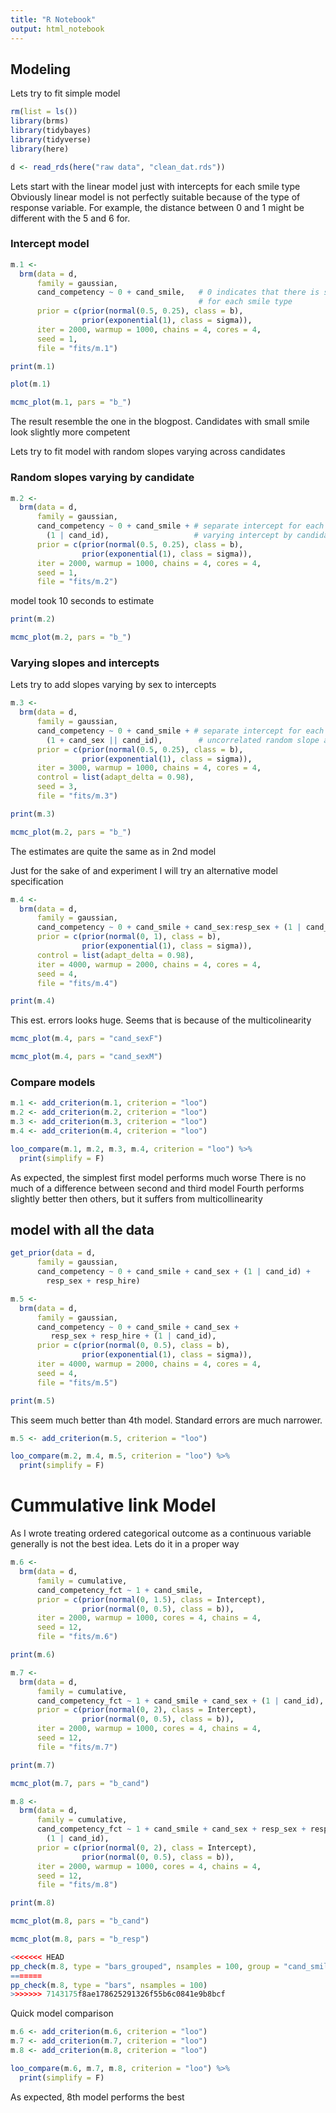 ```yaml
---
title: "R Notebook"
output: html_notebook
---
```



## Modeling 

Lets try to fit simple model 
```r

rm(list = ls())
library(brms)
library(tidybayes)
library(tidyverse)
library(here)
```

```r
d <- read_rds(here("raw data", "clean_dat.rds"))
```


Lets start with the linear model just with intercepts for each smile type
Obviously linear model is not perfectly suitable because of the type of response 
variable. For example, the distance between 0 and 1 might be different with the 5 and 6 for.

### Intercept model

```r
m.1 <- 
  brm(data = d, 
      family = gaussian,
      cand_competency ~ 0 + cand_smile,   # 0 indicates that there is separate intercept
                                          # for each smile type
      prior = c(prior(normal(0.5, 0.25), class = b),
                prior(exponential(1), class = sigma)),
      iter = 2000, warmup = 1000, chains = 4, cores = 4,
      seed = 1,
      file = "fits/m.1")
```

```r
print(m.1)
```

```r
plot(m.1)
```

```r
mcmc_plot(m.1, pars = "b_")
```

The result resemble the one in the blogpost. 
Candidates with small smile look slightly more competent 


Lets try to fit model with random slopes varying across candidates

### Random slopes varying by candidate

```r
m.2 <- 
  brm(data = d, 
      family = gaussian,
      cand_competency ~ 0 + cand_smile + # separate intercept for each smile type
        (1 | cand_id),                   # varying intercept by candidates 
      prior = c(prior(normal(0.5, 0.25), class = b),
                prior(exponential(1), class = sigma)),
      iter = 2000, warmup = 1000, chains = 4, cores = 4,
      seed = 1,
      file = "fits/m.2")
```
model took 10 seconds to estimate

```r
print(m.2)
```


```r
mcmc_plot(m.2, pars = "b_")
```



### Varying slopes and intercepts

Lets try to add slopes varying by sex to intercepts

```r
m.3 <- 
  brm(data = d, 
      family = gaussian,
      cand_competency ~ 0 + cand_smile + # separate intercept for each smile type
        (1 + cand_sex || cand_id),        # uncorrelated random slope and intercept
      prior = c(prior(normal(0.5, 0.25), class = b),
                prior(exponential(1), class = sigma)),
      iter = 3000, warmup = 1000, chains = 4, cores = 4,
      control = list(adapt_delta = 0.98),
      seed = 3,
      file = "fits/m.3")
```

```r
print(m.3)
```



```r
mcmc_plot(m.2, pars = "b_")
```
The estimates are quite the same as in 2nd model 

Just for the sake of and experiment I will try an alternative model specification

```r
m.4 <- 
  brm(data = d, 
      family = gaussian,
      cand_competency ~ 0 + cand_smile + cand_sex:resp_sex + (1 | cand_id),
      prior = c(prior(normal(0, 1), class = b),
                prior(exponential(1), class = sigma)),
      control = list(adapt_delta = 0.98),
      iter = 4000, warmup = 2000, chains = 4, cores = 4,
      seed = 4,
      file = "fits/m.4")
```

```r
print(m.4)
```
 
 This est. errors looks huge. 
 Seems that is because of the multicolinearity
 
```r
mcmc_plot(m.4, pars = "cand_sexF")
```


```r
mcmc_plot(m.4, pars = "cand_sexM")
```

### Compare models 

```r
m.1 <- add_criterion(m.1, criterion = "loo")
m.2 <- add_criterion(m.2, criterion = "loo")
m.3 <- add_criterion(m.3, criterion = "loo")
m.4 <- add_criterion(m.4, criterion = "loo")
```

```r
loo_compare(m.1, m.2, m.3, m.4, criterion = "loo") %>% 
  print(simplify = F)
```

As expected, the simplest first model performs much worse 
There is no much of a difference between second and third model 
Fourth performs slightly better then others, but it suffers from multicollinearity


## model with all the data



```r
get_prior(data = d, 
      family = gaussian,
      cand_competency ~ 0 + cand_smile + cand_sex + (1 | cand_id) +        
        resp_sex + resp_hire)
```


```r
m.5 <- 
  brm(data = d, 
      family = gaussian,
      cand_competency ~ 0 + cand_smile + cand_sex +
         resp_sex + resp_hire + (1 | cand_id),        
      prior = c(prior(normal(0, 0.5), class = b),
                prior(exponential(1), class = sigma)),
      iter = 4000, warmup = 2000, chains = 4, cores = 4,
      seed = 4,
      file = "fits/m.5")
```

```r
print(m.5)
```
This seem much better than 4th model. Standard errors are much narrower.

```r
m.5 <- add_criterion(m.5, criterion = "loo")
```

```r
loo_compare(m.2, m.4, m.5, criterion = "loo") %>% 
  print(simplify = F)
```



# Cummulative link Model

As I wrote treating ordered categorical outcome as a continuous variable generally 
is not the best idea. 
Lets do it in a proper way



```r
m.6 <- 
  brm(data = d, 
      family = cumulative,
      cand_competency_fct ~ 1 + cand_smile,
      prior = c(prior(normal(0, 1.5), class = Intercept),
                prior(normal(0, 0.5), class = b)),
      iter = 2000, warmup = 1000, cores = 4, chains = 4,
      seed = 12,
      file = "fits/m.6")
```

```r
print(m.6)
```

```r
m.7 <- 
  brm(data = d, 
      family = cumulative,
      cand_competency_fct ~ 1 + cand_smile + cand_sex + (1 | cand_id),
      prior = c(prior(normal(0, 2), class = Intercept),
                prior(normal(0, 0.5), class = b)),
      iter = 2000, warmup = 1000, cores = 4, chains = 4,
      seed = 12,
      file = "fits/m.7")
```

```r
print(m.7)
```

```r
mcmc_plot(m.7, pars = "b_cand")
```



```r
m.8 <- 
  brm(data = d, 
      family = cumulative,
      cand_competency_fct ~ 1 + cand_smile + cand_sex + resp_sex + resp_hire +
        (1 | cand_id),
      prior = c(prior(normal(0, 2), class = Intercept),
                prior(normal(0, 0.5), class = b)),
      iter = 2000, warmup = 1000, cores = 4, chains = 4,
      seed = 12,
      file = "fits/m.8")
```


```r
print(m.8)
```

```r
mcmc_plot(m.8, pars = "b_cand")
```

```r
mcmc_plot(m.8, pars = "b_resp")
```



```r
<<<<<<< HEAD
pp_check(m.8, type = "bars_grouped", nsamples = 100, group = "cand_smile")
=======
pp_check(m.8, type = "bars", nsamples = 100)
>>>>>>> 7143175f8ae178625291326f55b6c0841e9b8bcf
```



Quick model comparison 

```r
m.6 <- add_criterion(m.6, criterion = "loo")
m.7 <- add_criterion(m.7, criterion = "loo")
m.8 <- add_criterion(m.8, criterion = "loo")
```

```r
loo_compare(m.6, m.7, m.8, criterion = "loo") %>% 
  print(simplify = F)
```

As expected, 8th model performs the best


